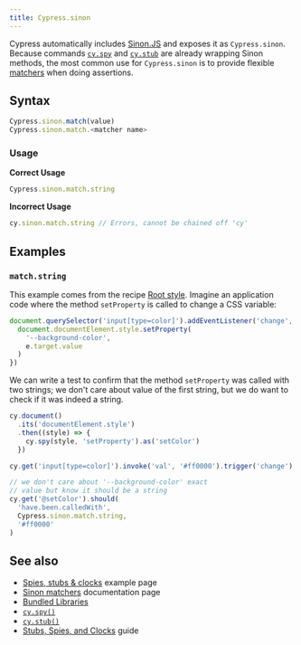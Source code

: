 ```yaml
---
title: Cypress.sinon
---
```


Cypress automatically includes [Sinon.JS](http://sinonjs.org/) and exposes it as
`Cypress.sinon`. Because commands [`cy.spy`](/api/commands/spy) and
[`cy.stub`](/api/commands/stub) are already wrapping Sinon methods, the most
common use for `Cypress.sinon` is to provide flexible
[matchers](https://sinonjs.org/releases/latest/matchers/) when doing assertions.

## Syntax

```javascript
Cypress.sinon.match(value)
Cypress.sinon.match.<matcher name>
```

### Usage

**<Icon name="check-circle" color="green" /> Correct Usage**

```javascript
Cypress.sinon.match.string
```

**<Icon name="exclamation-triangle" color="red" /> Incorrect Usage**

```javascript
cy.sinon.match.string // Errors, cannot be chained off 'cy'
```

## Examples

### `match.string`

This example comes from the recipe
[Root style](https://github.com/cypress-io/cypress-example-recipes#testing-the-dom).
Imagine an application code where the method `setProperty` is called to change a
CSS variable:

```js
document.querySelector('input[type=color]').addEventListener('change', (e) => {
  document.documentElement.style.setProperty(
    '--background-color',
    e.target.value
  )
})
```

We can write a test to confirm that the method `setProperty` was called with two
strings; we don't care about value of the first string, but we do want to check
if it was indeed a string.

```javascript
cy.document()
  .its('documentElement.style')
  .then((style) => {
    cy.spy(style, 'setProperty').as('setColor')
  })

cy.get('input[type=color]').invoke('val', '#ff0000').trigger('change')

// we don't care about '--background-color' exact
// value but know it should be a string
cy.get('@setColor').should(
  'have.been.calledWith',
  Cypress.sinon.match.string,
  '#ff0000'
)
```

## See also

- [Spies, stubs & clocks](https://example.cypress.io/commands/spies-stubs-clocks)
  example page
- [Sinon matchers](https://sinonjs.org/releases/latest/matchers/) documentation
  page
- [Bundled Libraries](/guides/references/bundled-libraries)
- [`cy.spy()`](/api/commands/spy)
- [`cy.stub()`](/api/commands/stub)
- [Stubs, Spies, and Clocks](/guides/guides/stubs-spies-and-clocks) guide
